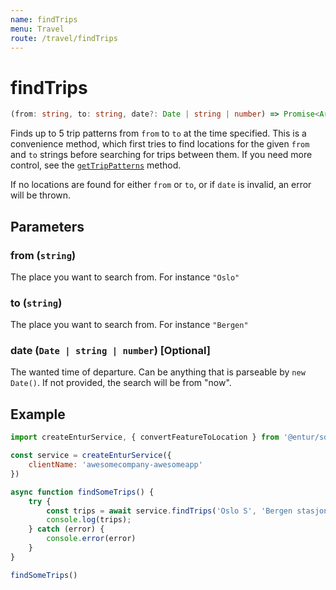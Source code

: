 ```yaml
---
name: findTrips
menu: Travel
route: /travel/findTrips
---
```


# findTrips

```typescript
(from: string, to: string, date?: Date | string | number) => Promise<Array<TripPattern>>
```

Finds up to 5 trip patterns from `from` to `to` at the time specified. This is a convenience method, which first tries to find locations for the given `from` and `to` strings before searching for trips between them. If you need more control, see the [`getTripPatterns`](/travel/getTripPatterns) method.

If no locations are found for either `from` or `to`, or if `date` is invalid, an error will be thrown.

## Parameters

### from (`string`)
The place you want to search from. For instance `"Oslo"`

### to (`string`)
The place you want to search from. For instance `"Bergen"`

### date (`Date | string | number`) [Optional]
The wanted time of departure. Can be anything that is parseable by `new Date()`. If not provided, the search will be from "now".

## Example

```javascript
import createEnturService, { convertFeatureToLocation } from '@entur/sdk'

const service = createEnturService({
    clientName: 'awesomecompany-awesomeapp'
})

async function findSomeTrips() {
    try {
        const trips = await service.findTrips('Oslo S', 'Bergen stasjon')
        console.log(trips);
    } catch (error) {
        console.error(error)
    }
}

findSomeTrips()
```

